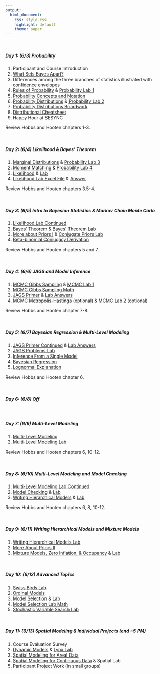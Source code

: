 ```yaml
---
output:
  html_document: 
    css: style.css
    highlight: default
    theme: paper
---
```


<br>

##### **Day 1: (6/3) Probability**

1. Participant and Course Introduction
2. [What Sets Bayes Apart?](content/lectures/WhatSetsBayesApart.pdf)
3. Differences among the three branches of statistics illustrated with confidence envelopes
4. [Rules of Probability](content/lectures/RulesProbability.pdf) & [Probability Lab 1](content/labs/ProbabilityLab1.html)
5. [Probability Concepts and Notation](content/lectures/ProbabilityConceptsDistributions.pdf)
6. [Probability Distributions](content/lectures/ProbabilityConceptsDistributions.pdf) & [Probability Lab 2](content/labs/ProbabilityLab2.html)
7. [Probability Distributions Boardwork](content/boardwork/ProbabilityDistributions.pdf)
8. [Distributional Cheatsheet](content/handouts/DistributionCheatSheet.pdf)
9. Happy Hour at SESYNC 

Review Hobbs and Hooten chapters 1-3.

<br>

##### **Day 2: (6/4) Likelihood & Bayes' Theorem**

1. [Marginal Distributions](content/lectures/MarginalDistributions.pdf) & [Probability Lab 3](content/labs/ProbabilityLab3.html)
2. [Moment Matching](content/lectures/ProbabilityConceptsDistributions.pdf) & [Probability Lab 4](content/labs/ProbabilityLab4.html)
3. [Likelihood](content/lectures/Likelihood.pdf) & [Lab](content/labs/LikelihoodLab.html)
4. [Likelihood Lab Excel File](content/handouts/HemlockLightLikelihood.xlsx) & [Answer](content/handouts/HemlockLightLikelihoodAnswers.xlsx)

Review Hobbs and Hooten chapters 3.5-4.

<br>

##### **Day 3: (6/5) Intro to Bayesian Statistics & Markov Chain Monte Carlo**

1. [Likelihood Lab Continued](content/labs/LikelihoodLab.html)
2. [Bayes' Theorem](content/lectures/BayesTheorem.pdf) & [Bayes' Theorem Lab](content/labs/BayesTheoremLab.html) 
3. [More about Priors I](content/lectures/MoreAboutPriors1.pdf) & [Conjugate Priors Lab](content/labs/ConjugatePriorsLab.html) 
4. [Beta-binomial Conjugacy Derivation](content/handouts/DerivationBetaBinomialConjugate.pdf)

Review Hobbs and Hooten chapters 5 and 7.

<br>

##### **Day 4: (6/6) JAGS and Model Inference**

1. [MCMC Gibbs Sampling](content/lectures/MCMC1.pdf) & [MCMC Lab 1](content/labs/MCMCLab1.html)
2. [MCMC Gibbs Sampling Math](content/handouts/MCMCMath1.pdf)
3. [JAGS Primer](content/lectures/JAGSPrimerMCMCVis.pdf) & [Lab Answers](content/labs/JAGSPrimerLab.html)
4. [MCMC Metropolis-Hastings](content/lectures/MCMC2.pdf) (optional) & [MCMC Lab 2](content/labs/MCMCLab2.html) (optional)

Review Hobbs and Hooten chapter 7-8.

<br>

##### **Day 5: (6/7) Bayesian Regression & Multi-Level Modeling**

1. [JAGS Primer Continued](content/lectures/JAGSPrimerMCMCVis.pdf) & [Lab Answers](content/labs/JAGSPrimerLab.html)
2. [JAGS Problems Lab](content/labs/JAGSProblemsLab.html) 
3. [Inference From a Single Model](content/lectures/InferenceFromSingleModel.pdf)
4. [Bayesian Regression](content/lectures/BayesianRegression.pdf)
5. [Lognormal Explanation](content/handouts/lognormalExplanation.pdf)

Review Hobbs and Hooten chapter 6.

<br>

##### **Day 6: (6/8) Off**

<br>

##### **Day 7: (6/9) Multi-Level Modeling**

1. [Multi-Level Modeling](content/lectures/MultiLevelRegression.pdf)
2. [Multi-Level Modeling Lab](content/labs/MultiLevelModelingLab.html)

Review Hobbs and Hooten chapters 6, 10-12.

<br>

##### **Day 8: (6/10) Multi-Level Modeling and Model Checking**

1. [Multi-Level Modeling Lab Continued](content/labs/MultiLevelModelingLab.html)
2. [Model Checking](content/lectures/ModelChecking.pdf) & [Lab](content/labs/MultiLevelModelingLab.html)
3. [Writing Hierarchical Models](content/lectures/WritingHierarchicalModels.pdf) & [Lab](content/labs/ModelBuildingLab.html)

Review Hobbs and Hooten chapters 6, 8, 10-12.

<br>

##### **Day 9: (6/11) Writing Hierarchical Models and Mixture Models**

1. [Writing Hierarchical Models Lab](content/labs/ModelBuildingLab.html)
2. [More About Priors II](content/lectures/MoreAboutPriors2.pdf)
3. [Mixture Models, Zero Inflation, & Occupancy](content/lectures/MixtureModels.pdf) & [Lab](content/labs/MixtureModelsLab.html)

<br>

##### **Day 10: (6/12) Advanced Topics**

1. [Swiss Birds Lab](content/labs/SwissBirdsLab.html)
2. [Ordinal Models](content/lectures/OrdinalModels.pdf)
3. [Model Selection](content/lectures/ModelSelection.pdf) & [Lab](content/labs/ModelSelectionLab1.html)
4. [Model Selection Lab Math](content/handouts/ModelSelectionMath.pdf)
5. [Stochastic Variable Search Lab](content/labs/ModelSelectionLab2.html)

<br>

##### **Day 11: (6/13) Spatial Modeling & Individual Projects (end ~5 PM)**

1. Course Evaluation Survey
2. [Dynamic Models](content/lectures/DynamicModels.pdf) & [Lynx Lab](content/labs/LynxLab.html)
3. [Spatial Modeling for Areal Data](content/lectures/ArealSpatialModels.pdf) 
4. [Spatial Modeling for Continuous Data](content/lectures/ContinuousSpatialModels.pdf) & Spatial Lab
5. Participant Project Work (in small groups)

